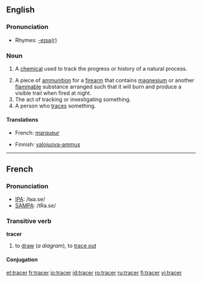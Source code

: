 ==English==

===Pronunciation===
*Rhymes: [[Rhymes:English:-eɪsə(r)|-eɪsə(r)]]

===Noun===
{{en-noun}}

# {{chemistry}} A [[chemical]] used to track the progress or history of a natural process.
# A piece of [[ammunition]] for a [[firearm]] that contains [[magnesium]] or another [[flammable]] substance arranged such that it will burn and produce a visible trail when fired at night.
# The act of tracking or investigating something.
# A person who [[trace]]s something.

====Translations====
{{trans-top|A chemical used to track the progress or history of a natural process}}
*French: [[marqueur]] {{m}}
{{trans-mid}}
{{trans-bottom}}

{{trans-top|A piece of ammunition for a firearm that contains magnesium or another flammable substance}}
*Finnish: [[valojuova-ammus]]
{{trans-mid}}
{{trans-bottom}}

{{trans-top|The act of tracking or investigating something}}
{{trans-mid}}
{{trans-bottom}}

{{trans-top|A person who traces something}}
{{trans-mid}}
{{trans-bottom}}

----

==French==

===Pronunciation===
*[[w:IPA|IPA]]: /tʁa.se/
*[[w:SAMPA|SAMPA]]: /tRa.se/

===Transitive verb===
{{rfc-trverb|Transitive verb}}
'''tracer'''

# to [[draw]] (''a diagram''), to [[trace out]]
<!--there are more senses that could be added-->

====Conjugation====
{{fr-conj-cer|tra|avoir}}

[[et:tracer]]
[[fr:tracer]]
[[io:tracer]]
[[id:tracer]]
[[ro:tracer]]
[[ru:tracer]]
[[fi:tracer]]
[[vi:tracer]]